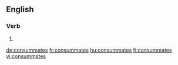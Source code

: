 
==English==

===Verb===
{{head|en}}

# {{en-third-person singular of|consummate}}

[[de:consummates]]
[[fr:consummates]]
[[hu:consummates]]
[[fi:consummates]]
[[vi:consummates]]